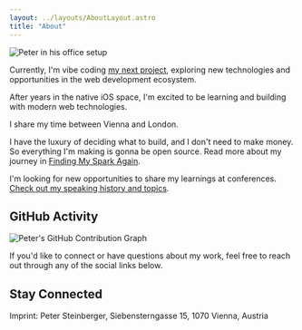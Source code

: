 ```yaml
---
layout: ../layouts/AboutLayout.astro
title: "About"
---
```



<div class="flex flex-col md:flex-row gap-8 items-start">
  <div class="w-full md:w-auto md:flex-shrink-0 md:max-w-[281px]">
    <img src="/peter-office.jpg" alt="Peter in his office setup" class="w-full h-auto rounded-lg" />
  </div>
  <div class="flex-1 min-w-0">
    <p>Currently, I'm vibe coding <a href="https://codelooper.app">my next project</a>, exploring new technologies and opportunities in the web development ecosystem.</p>
    <p>After years in the native iOS space, I'm excited to be learning and building with modern web technologies.</p>
    <p>I share my time between Vienna and London.</p>
  </div>
</div>

I have the luxury of deciding what to build, and I don't need to make money. So everything I'm making is gonna be open source. Read more about my journey in [Finding My Spark Again](/posts/2025/finding-my-spark-again/).

I'm looking for new opportunities to share my learnings at conferences. [Check out my speaking history and topics](https://github.com/steipete/speaking).

## GitHub Activity

<div class="bg-secondary p-0 rounded-lg">
  <img 
    src="https://ghchart.rshah.org/steipete" 
    alt="Peter's GitHub Contribution Graph" 
    class="w-full"
    style="max-width: 100%; height: auto;"
    loading="lazy"
  />
</div>

If you'd like to connect or have questions about my work, feel free to reach out through any of the social links below.

## Stay Connected

<div class="not-prose">
  <NewsletterForm />
</div>

<p class="text-sm text-gray-500 mt-8">Imprint: Peter Steinberger, Siebensterngasse 15, 1070 Vienna, Austria</p>

